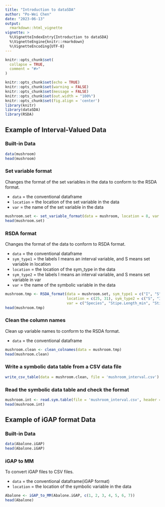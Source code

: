 ---
title: "Introduction to dataSDA"
author: "Po-Wei Chen"
date: "2023-06-13"
output: 
  rmarkdown::html_vignette
vignette: >
  %\VignetteIndexEntry{Introduction to dataSDA}
  %\VignetteEngine{knitr::rmarkdown}
  %\VignetteEncoding{UTF-8}
---

```{r, include = FALSE}
knitr::opts_chunk$set(
  collapse = TRUE,
  comment = "#>"
)
```

```{r setup, include = FALSE}
knitr::opts_chunk$set(echo = TRUE)
knitr::opts_chunk$set(warning = FALSE)
knitr::opts_chunk$set(message = FALSE)
knitr::opts_chunk$set(out.width = "100%")
knitr::opts_chunk$set(fig.align = 'center')
library(knitr)
library(dataSDA)
library(RSDA)
```

## Example of Interval-Valued Data
### Built-in Data

```{r}
data(mushroom)
head(mushroom)
```

### Set variable format

Changes the format of the set variables in the data to conform to the RSDA format.

+ `data` = the conventional dataframe
+ `location` = the location of the set variable in the data
+ `var` = the name of the set variable in the data

```{r}
mushroom.set <- set_variable_format(data = mushroom, location = 8, var = "Species")
head(mushroom.set)
```

### RSDA format

Changes the format of the data to conform to RSDA format.

+ `data` = the conventional dataframe
+ `sym_type1` = the labels I means an interval variable, and S means set variable in location
+ `location` = the location of the sym_type in the data
+ `sym_type2` = the labels I means an interval variable, and S means set variable in var
+ `var` = the name of the symbolic variable in the data
 
```{r}
mushroom.tmp <- RSDA_format(data = mushroom.set, sym_type1 = c("I", "S"),
                            location = c(25, 31), sym_type2 = c("S", "I", "I"),
                            var = c("Species", "Stipe.Length_min", "Stipe.Thickness_min"))
head(mushroom.tmp)
```

### Clean the column names

Clean up variable names to conform to the RSDA format.

+ `data` = the conventional dataframe

```{r}
mushroom.clean <- clean_colnames(data = mushroom.tmp)
head(mushroom.clean)
```

### Write a symbolic data table from a CSV data file

```{r, eval = FALSE}
write_csv_table(data = mushroom.clean, file = 'mushroom_interval.csv')
```

### Read the symbolic data table and check the format

```{r}
mushroom.int <- read.sym.table(file = 'mushroom_interval.csv', header = T, sep = ';', dec = '.', row.names = 1)
head(mushroom.int)
```

## Example of iGAP format Data
### Built-in Data

```{r}
data(Abalone.iGAP)
head(Abalone.iGAP)
```

### iGAP to MM

To convert iGAP files to CSV files.

+ `data` = the conventional dataframe(iGAP format)
+ `location` = the location of the symbolic variable in the data

```{r}
Abalone <- iGAP_to_MM(Abalone.iGAP, c(1, 2, 3, 4, 5, 6, 7))
head(Abalone)
```
